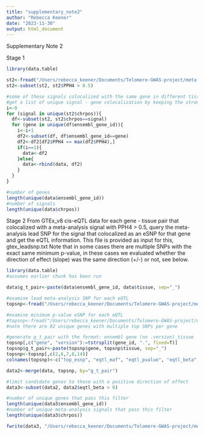 ```yaml
---
title: "supplementary_note2"
author: "Rebecca Keener"
date: "2023-11-30"
output: html_document
---
```


Supplementary Note 2

Stage 1
```r
library(data.table)

st2<-fread("/Users/rebecca_keener/Documents/Telomere-GWAS-project/meta-analysis/final/gtex_eqtl/coloc_results_table.csv")
st2<-subset(st2, st2$PPH4 > 0.5)

#some of these signals colocalized with the same gene in different tissues
#get a list of unique signal - gene colocalization by keeping the strongest colocalization tissue for each gene
i<-0
for (signal in unique(st2$chrpos)){
  df<-subset(st2, st2$chrpos==signal)
  for (gene in unique(df$ensembl_gene_id)){
    i<-i+1
    df2<-subset(df, df$ensembl_gene_id==gene)
    df2<-df2[df2$PPH4 == max(df2$PPH4),]
    if(i==1){
      data<-df2
    }else{
      data<-rbind(data, df2)
    }
  }
}

#number of genes
length(unique(data$ensembl_gene_id))
#number of signals
length(unique(data$chrpos))
```

Stage 2
From GTEx_v8 cis-eQTL data for each gene - tissue pair that colocalized with a meta-analysis signal with PPH4 > 0.5, query the meta-analysis lead SNP for the signal that colocalized as an eSNP for that gene and get the eQTL information.
This file is provided as input for this, gtex_leadsnp.txt
Note that in some cases there are multiple SNPs with the exact same minimum p-value, in these cases we evaluated whether the direction of effect (slope) was the same direction (+/-) or not, see below.
```r
library(data.table)
#assumes earlier chunk has been run

data$g_t_pair<-paste(data$ensembl_gene_id, data$tissue, sep="_")

#examine lead meta-analysis SNP for each eQTL
topsnp<-fread("/Users/rebecca_keener/Documents/Telomere-GWAS-project/meta-analysis/final/supplemental_note2/suppnote2_leadsnp_esnps.txt")

#examine minimum p-value eSNP for each eQTL
#topsnp<-fread("/Users/rebecca_keener/Documents/Telomere-GWAS-project/meta-analysis/final/supplemental_note2/suppnote2_top_esnps.txt")
#note there are 82 unique genes with multiple top SNPs per gene

#generate g_t_pair with the format: ensembl gene (no .version)_tissue
topsnp[,c("gene", "version"):=tstrsplit(gene_id, ".", fixed=T)]
topsnp$g_t_pair<-paste(topsnp$gene, topsnp$tissue, sep="_")
topsnp<-topsnp[,c(2,6,7,8,14)]
colnames(topsnp)<-c("top_esnp", "eqtl_maf", "eqtl_pvalue", "eqtl_beta", "g_t_pair")

data2<-merge(data, topsnp, by="g_t_pair")

#limit candidate genes to those with a positive direction of effect
data3<-subset(data2, data2$eqtl_beta > 0)

#number of unique genes that pass this filter
length(unique(data3$ensembl_gene_id))
#number of unique meta-analysis signals that pass this filter
length(unique(data3$chrpos))

fwrite(data3, "/Users/rebecca_keener/Documents/Telomere-GWAS-project/meta-analysis/final/supplemental_note2/stage2_pass_genes.csv", sep=",")
```
